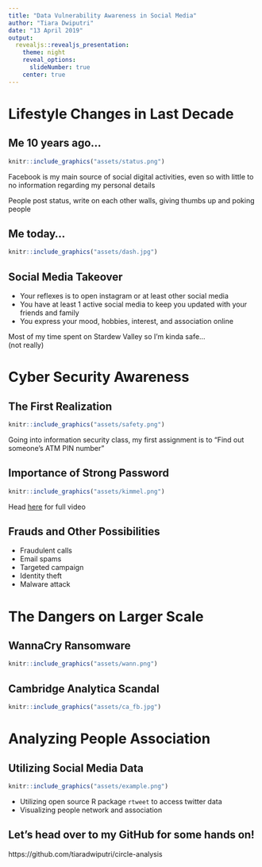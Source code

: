 ```yaml
---
title: "Data Vulnerability Awareness in Social Media"
author: "Tiara Dwiputri"
date: "13 April 2019"
output: 
  revealjs::revealjs_presentation:
    theme: night
    reveal_options:
      slideNumber: true
    center: true
---
```


# Lifestyle Changes in Last Decade

## Me 10 years ago...

```r
knitr::include_graphics("assets/status.png")
```

Facebook is my main source of social digital activities, even so with little to no information regarding my personal details  

People post status, write on each other walls, giving thumbs up and poking people    

## Me today...

```r
knitr::include_graphics("assets/dash.jpg")
```

## Social Media Takeover

- Your reflexes is to open instagram or at least other social media  
- You have at least 1 active social media to keep you updated with your friends and family  
- You express your mood, hobbies, interest, and association online  

Most of my time spent on Stardew Valley so I'm kinda safe...  
(not really)

# Cyber Security Awareness

## The First Realization

```r
knitr::include_graphics("assets/safety.png")
```

Going into information security class, my first assignment is to "Find out someone's ATM PIN number"

## Importance of Strong Password  

```r
knitr::include_graphics("assets/kimmel.png")
```

Head [here](https://www.youtube.com/watch?v=opRMrEfAIiI) for full video

## Frauds and Other Possibilities

- Fraudulent calls  
- Email spams  
- Targeted campaign  
- Identity theft  
- Malware attack  

# The Dangers on Larger Scale

## WannaCry Ransomware

```r
knitr::include_graphics("assets/wann.png")
```

## Cambridge Analytica Scandal

```r
knitr::include_graphics("assets/ca_fb.jpg")
```

# Analyzing People Association

## Utilizing Social Media Data

```r
knitr::include_graphics("assets/example.png")
```

- Utilizing open source R package `rtweet` to access twitter data
- Visualizing people network and association  

## Let's head over to my GitHub for some hands on!

https://github.com/tiaradwiputri/circle-analysis

